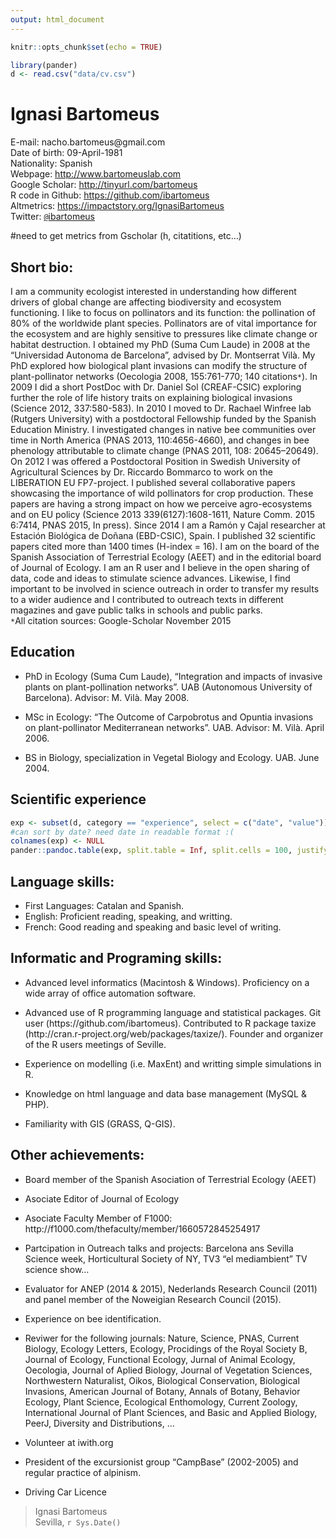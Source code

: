 ```yaml
---
output: html_document
---
```


```r
knitr::opts_chunk$set(echo = TRUE)
```

```r
library(pander)
d <- read.csv("data/cv.csv")

```

Ignasi Bartomeus
================

E-mail: nacho.bartomeus@gmail.com  
Date of birth: 09-April-1981  
Nationality: Spanish  
Webpage: [http://www.bartomeuslab.com](http://www.bartomeuslab.com)  
Google Scholar: [http://tinyurl.com/bartomeus](http://tinyurl.com/bartomeus)  
R code in Github: [https://github.com/ibartomeus](https://github.com/ibartomeus)  
Altmetrics: [https://impactstory.org/IgnasiBartomeus](https://impactstory.org/IgnasiBartomeus)  
Twitter: [`@`ibartomeus](https://twitter.com/ibartomeus)  

#need to get metrics from Gscholar (h, citatitions, etc...)

Short bio:
----------

I am a community ecologist interested in understanding how different drivers of global change are affecting biodiversity and ecosystem functioning. I like to focus on pollinators and its function: the pollination of 80% of the worldwide plant species. Pollinators are of vital importance for the ecosystem and are highly sensitive to pressures like climate change or habitat destruction. I obtained my PhD (Suma Cum Laude) in 2008 at the “Universidad Autonoma de Barcelona", advised by Dr. Montserrat Vilà. My PhD explored how biological plant invasions can modify the structure of plant-pollinator networks (Oecologia 2008, 155:761-770; 140 citations`*`). In 2009 I did a short PostDoc with Dr. Daniel Sol (CREAF-CSIC) exploring further the role of life history traits on explaining biological invasions (Science 2012, 337:580-583). In 2010 I moved to Dr. Rachael Winfree lab (Rutgers University) with a postdoctoral Fellowship funded by the Spanish Education Ministry. I investigated changes in native bee communities over time in North America (PNAS 2013, 110:4656-4660), and changes in bee phenology attributable to climate change (PNAS 2011, 108: 20645–20649). On 2012 I was offered a Postdoctoral Position in Swedish University of Agricultural Sciences by Dr. Riccardo Bommarco to work on the LIBERATION EU FP7-project. I published several collaborative papers showcasing the importance of wild pollinators for crop production. These papers are having a strong impact on how we perceive agro-ecosystems and on EU policy (Science 2013 339(6127):1608-1611, Nature Comm. 2015 6:7414, PNAS 2015, In press). Since 2014 I am a Ramón y Cajal researcher at Estación Biológica de Doñana (EBD-CSIC), Spain. I published 32 scientific papers cited more than 1400 times (H-index = 16). I am on the board of the Spanish Association of Terrestrial Ecology (AEET) and in the editorial board of Journal of Ecology. I am an R user and I believe in the open sharing of data, code and ideas to stimulate science advances. Likewise, I find important to be involved in science outreach in order to transfer my results to a wider audience and I contributed to outreach texts in different magazines and gave public talks in schools and public parks.   
`*`All citation sources: Google-Scholar November 2015

Education
---------

* PhD in Ecology (Suma Cum Laude), “Integration and impacts of invasive plants on plant-pollination networks”. UAB (Autonomous University of Barcelona). Advisor: M. Vilà. May 2008.

* MSc in Ecology: “The Outcome of Carpobrotus and Opuntia invasions on plant-pollinator Mediterranean networks”. UAB. Advisor: M. Vilà. April 2006.

* BS in Biology, specialization in Vegetal Biology and Ecology. UAB. June 2004.

Scientific experience
----------------------

```r
exp <- subset(d, category == "experience", select = c("date", "value"))
#can sort by date? need date in readable format :(
colnames(exp) <- NULL
pander::pandoc.table(exp, split.table = Inf, split.cells = 100, justify = "left")
```




Language skills:
----------------

* First Languages: Catalan and Spanish.  
* English: Proficient reading, speaking, and writting.  
* French: Good reading and speaking and basic level of writing.  
 
Informatic and Programing skills:
---------------------------------

* Advanced level informatics (Macintosh & Windows). Proficiency on a wide array of office automation software.  

* Advanced use of R programming language and statistical packages. Git user (https://github.com/ibartomeus). Contributed to R package taxize (http://cran.r-project.org/web/packages/taxize/). Founder and organizer of the R users meetings of Seville.  

* Experience on modelling (i.e. MaxEnt) and writting simple simulations in R.   

* Knowledge on html language and data base management (MySQL & PHP).  

* Familiarity with GIS (GRASS, Q-GIS).  

Other achievements:
-------------------

* Board member of the Spanish Asociation of Terrestrial Ecology (AEET)

* Asociate Editor of Journal of Ecology

* Asociate Faculty Member of F1000: http://f1000.com/thefaculty/member/1660572845254917

* Partcipation in Outreach talks and projects: Barcelona ans Sevilla Science week, Horticultural Society of NY, TV3 “el mediambient” TV science show... 

* Evaluator for ANEP (2014 & 2015), Nederlands Research Council (2011) and panel member of the Noweigian Research Council (2015).

* Experience on bee identification.

* Reviwer for the following journals: Nature, Science, PNAS, Current Biology,  Ecology Letters, Ecology, Procidings of the Royal Society B, Journal of Ecology, Functional Ecology, Jurnal of Animal Ecology, Oecologia, Journal of Aplied Biology, Journal of Vegetation Sciences, Northwestern Naturalist, Oikos, Biological Conservation, Biological Invasions, American Journal of Botany, Annals of Botany, Behavior Ecology, Plant Science, Ecological Enthomology, Current Zoology, International Journal of Plant Sciences, and Basic and Applied Biology, PeerJ, Diversity and Distributions, ...

* Volunteer at iwith.org

* President of the excursionist group “CampBase” (2002-2005) and regular practice of alpinism.

* Driving Car Licence

> Ignasi Bartomeus  
> Sevilla, `r Sys.Date()`

